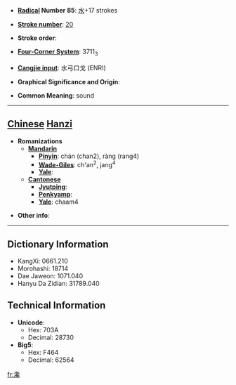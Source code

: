 * '''[[Wiktionary:Chinese radical index| Radical]] Number 85''': [[Wiktionary:Chinese radical index 水|水]]+17 strokes

* '''[[Wiktionary:Chinese total strokes index|Stroke number]]''': [[Wiktionary:Chinese total strokes index 20|20]]

* '''Stroke order''': 

* '''[[Wiktionary:Chinese four corner index|Four-Corner System]]''': 3711<sub>3</sub>

* '''[[Wiktionary:Chinese Cangjie index|Cangjie input]]''': 水弓口戈 (ENRI)

* '''Graphical Significance and Origin''': 

* '''Common Meaning''': sound

----

== [[Chinese]] [[Hanzi]] ==

* '''Romanizations'''
** '''[[Mandarin]]'''
*** '''[[Pinyin]]''': chán (chan2), ràng (rang4)
*** '''[[Wade-Giles]]''': ch'an<sup>2</sup>, jang<sup>4</sup>
*** '''[[Yale]]''': 
** '''[[Cantonese]]'''
*** '''[[Jyutping]]''':
*** '''[[Penkyamp]]''': 
*** '''[[Yale]]''': chaam4

* '''Other info''': 

----

== Dictionary Information ==

* KangXi: 0661.210
* Morohashi: 18714
* Dae Jaweon: 1071.040
* Hanyu Da Zidian: 31789.040

== Technical Information ==

* '''Unicode''':
** Hex: 703A
** Decimal: 28730
* '''Big5''':
** Hex: F464
** Decimal: 62564

[[fr:瀺]]